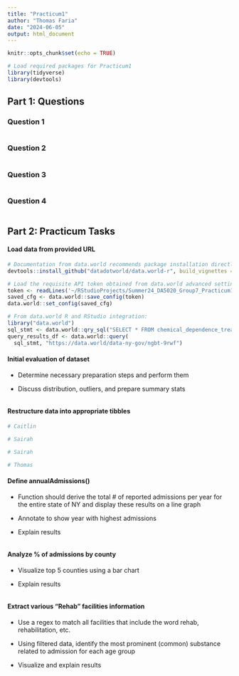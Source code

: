 ```yaml
---
title: "Practicum1"
author: "Thomas Faria"
date: "2024-06-05"
output: html_document
---
```


```r
knitr::opts_chunk$set(echo = TRUE)

# Load required packages for Practicum1
library(tidyverse)
library(devtools)

```

## Part 1: Questions

### Question 1

```r

```

### Question 2

```r

```

### Question 3

```r

```

### Question 4

```r

```

## Part 2: Practicum Tasks

#### Load data from provided URL

```r

# Documentation from data.world recommends package installation directly from Github
devtools::install_github("datadotworld/data.world-r", build_vignettes = TRUE)

# Load the requisite API token obtained from data.world advanced settings (Thomas's account)
token <- readLines('~/RStudioProjects/Summer24_DA5020_Group7_Practicum1/API_token')
saved_cfg <- data.world::save_config(token)
data.world::set_config(saved_cfg)

# From data.world R and RStudio integration:
library("data.world")
sql_stmt <- data.world::qry_sql("SELECT * FROM chemical_dependence_treatment_program_admissions_beginning_2007_1")
query_results_df <- data.world::query(
  sql_stmt, "https://data.world/data-ny-gov/ngbt-9rwf")

```

#### Initial evaluation of dataset

-   Determine necessary preparation steps and perform them

-   Discuss distribution, outliers, and prepare summary stats

```r

```

#### Restructure data into appropriate tibbles

```r
# Caitlin
```

```r
# Sairah
```

```r
# Sairah
```

```r
# Thomas
```

#### Define annualAdmissions()

-   Function should derive the total \# of reported admissions per year for the entire state of NY and display these results on a line graph

-   Annotate to show year with highest admissions

-   Explain results

```r

```

#### Analyze % of admissions by county

-   Visualize top 5 counties using a bar chart

-   Explain results

```r

```

#### Extract various "Rehab" facilities information

-   Use a regex to match all facilities that include the word rehab, rehabilitation, etc.

-   Using filtered data, identify the most prominent (common) substance related to admission for each age group

-   Visualize and explain results

```r

```
